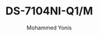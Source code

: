 ---
id: 5
slug: "ds-7104ni-q1-m"
title: "DS-7104NI-Q1/M"
desc: "4-Channel Mini 1U Network Video Recorder"
img: "/src/assets/camera/hikvision/DS-7104NI-Q1_4P_M/DS-7104NI-Q1_4P_M1.png"
images:
  - "/src/assets/camera/hikvision/DS-7104NI-Q1_4P_M/DS-7104NI-Q1_4P_M1.png"
  - "/src/assets/camera/hikvision/DS-7104NI-Q1_4P_M/DS-7104NI-Q1_4P_M1.4png"
alt: "Hikvision DS-7104NI-Q1/M 4-Channel Mini NVR"
author: "Mohammed Yonis"
reviewBody: "Compact yet powerful with excellent technical support"
ratingValue: 5

features:
  - "Compact 1U rack-mountable design"
  - "4-channel network camera support"
  - "H.265+/H.265/H.264+/H.264 compression"
  - "40Mbps incoming / 60Mbps outgoing bandwidth"
  - "4-channel 1080p decoding capacity"
  - "Dual video outputs (HDMI + VGA)"
  - "Plug-and-play PoE support (models with P suffix)"
  - "Up to 6TB storage capacity (HDD not included)"
  - "Mobile viewing via Hik-Connect"

publishedTime: "2023-09-15T00:00:00Z"
modifiedTime: "2023-10-01T00:00:00Z"
---